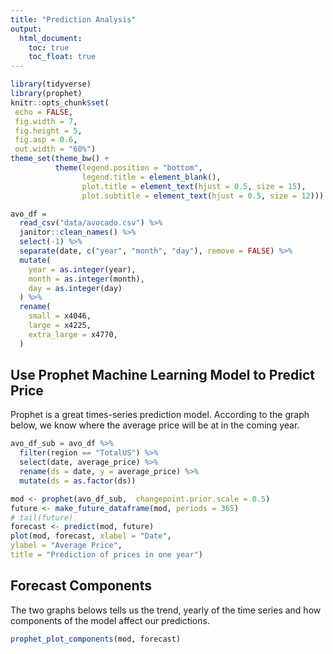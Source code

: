 ```yaml
---
title: "Prediction Analysis"
output: 
  html_document:
    toc: true
    toc_float: true
---
```


```r
library(tidyverse)
library(prophet)
knitr::opts_chunk$set(
 echo = FALSE,
 fig.width = 7, 
 fig.height = 5,
 fig.asp = 0.6,
 out.width = "60%")
theme_set(theme_bw() + 
          theme(legend.position = "bottom",
                legend.title = element_blank(),
                plot.title = element_text(hjust = 0.5, size = 15),
                plot.subtitle = element_text(hjust = 0.5, size = 12)))

avo_df = 
  read_csv("data/avocado.csv") %>% 
  janitor::clean_names() %>% 
  select(-1) %>% 
  separate(date, c("year", "month", "day"), remove = FALSE) %>% 
  mutate(
    year = as.integer(year),
    month = as.integer(month),
    day = as.integer(day)
  ) %>% 
  rename(
    small = x4046,
    large = x4225,
    extra_large = x4770,
  ) 
```


## Use Prophet Machine Learning Model to Predict Price

Prophet is a great times-series prediction model. According to the graph below, we know where the average price will be at in the coming year. 

```r
avo_df_sub = avo_df %>% 
  filter(region == "TotalUS") %>%
  select(date, average_price) %>%
  rename(ds = date, y = average_price) %>%
  mutate(ds = as.factor(ds))

mod <- prophet(avo_df_sub,  changepoint.prior.scale = 0.5)
future <- make_future_dataframe(mod, periods = 365)
# tail(future)
forecast <- predict(mod, future)
plot(mod, forecast, xlabel = "Date",
ylabel = "Average Price",
title = "Prediction of prices in one year")
```

## Forecast Components

The two graphs belows tells us the trend, yearly of the time series and how components of the model affect our predictions.
```r
prophet_plot_components(mod, forecast)
```



